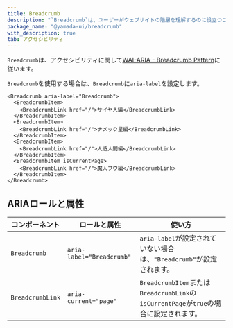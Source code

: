 ```yaml
---
title: Breadcrumb
description: "`Breadcrumb`は、ユーザーがウェブサイトの階層を理解するのに役立つコンポーネントです。"
package_name: "@yamada-ui/breadcrumb"
with_description: true
tab: アクセシビリティ
---
```


`Breadcrumb`は、アクセシビリティに関して[WAI-ARIA - Breadcrumb Pattern](https://www.w3.org/WAI/ARIA/apg/patterns/breadcrumb/)に従います。

`Breadcrumb`を使用する場合は、`Breadcrumb`に`aria-label`を設定します。

```tsx live=false
<Breadcrumb aria-label="Breadcrumb">
  <BreadcrumbItem>
    <BreadcrumbLink href="/">サイヤ人編</BreadcrumbLink>
  </BreadcrumbItem>
  <BreadcrumbItem>
    <BreadcrumbLink href="/">ナメック星編</BreadcrumbLink>
  </BreadcrumbItem>
  <BreadcrumbItem>
    <BreadcrumbLink href="/">人造人間編</BreadcrumbLink>
  </BreadcrumbItem>
  <BreadcrumbItem isCurrentPage>
    <BreadcrumbLink href="/">魔人ブウ編</BreadcrumbLink>
  </BreadcrumbItem>
</Breadcrumb>
```

## ARIAロールと属性

| コンポーネント   | ロールと属性              | 使い方                                                                                |
| ---------------- | ------------------------- | ------------------------------------------------------------------------------------- |
| `Breadcrumb`     | `aria-label="Breadcrumb"` | `aria-label`が設定されていない場合は、`"Breadcrumb"`が設定されます。                  |
| `BreadcrumbLink` | `aria-current="page"`     | `BreadcrumbItem`または`BreadcrumbLink`の`isCurrentPage`が`true`の場合に設定されます。 |
